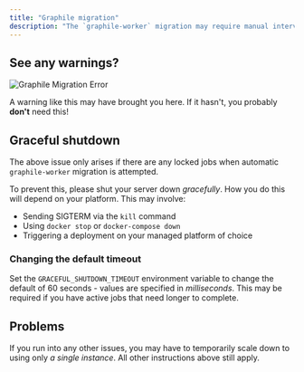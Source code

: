 ```yaml
---
title: "Graphile migration"
description: "The `graphile-worker` migration may require manual intervention"
---
```


## See any warnings?

<Frame>
  <img src="/images/graphile-migration-error.png" alt="Graphile Migration Error" />
</Frame>

A warning like this may have brought you here. If it hasn't, you probably **don't** need this!

## Graceful shutdown

The above issue only arises if there are any locked jobs when automatic `graphile-worker` migration is attempted.

To prevent this, please shut your server down _gracefully_. How you do this will depend on your platform. This may involve:

- Sending SIGTERM via the `kill` command
- Using `docker stop` or `docker-compose down`
- Triggering a deployment on your managed platform of choice

### Changing the default timeout

Set the `GRACEFUL_SHUTDOWN_TIMEOUT` environment variable to change the default of 60 seconds - values are specified in _milliseconds_. This may be required if you have active jobs that need longer to complete.

## Problems

If you run into any other issues, you may have to temporarily scale down to using only _a single instance_. All other instructions above still apply.

